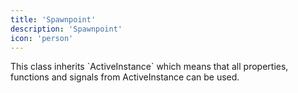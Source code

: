 ```yaml
---
title: 'Spawnpoint'
description: 'Spawnpoint'
icon: 'person'
---
```

<Info>
  This class inherits `ActiveInstance` which means that all properties, functions and signals from ActiveInstance can be used.
</Info> 